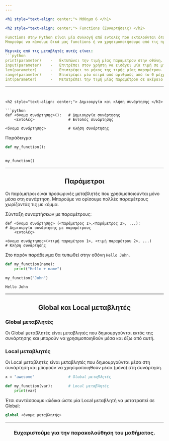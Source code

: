 ```yaml
---
---

<h1 style="text-align: center;"> Μάθημα 6 </h1>

<h2 style="text-align: center;"> Functions (Συναρτήσεις) </h2>

Functions στην Python είναι μία συλλογή από εντολές που εκτελούνται όταν τις καλούμε.
Μπορούμε να κάνουμε δικά μας functions ή να χρησιμοποιήσουμε από τις προ-εγκατεστημένες στην Python.

Μερικές από τις μεταβλητές αυτές είναι:
```python
print(parameter)    -   Εκτυπώνει την τιμή μίας παραμετρου στην οθόνη.
input(parameter)    -   Επιτρέπει στον χρήστη να εισάγει μία τιμή σε μία παράμετρο.
len(parameter)      -   Επιστρέφει το μήκος της τιμής μίας παραμέτρου.
range(parameter)    -   Επιστρέφει μία σειρά από αριθμούς από το 0 μέχρι την τιμή της παραμέτρου.
int(parameter)      -   Μετατρέπει την τιμή μίας παραμέτρου σε ακέραιο αριθμό.
```

---
```


<h2 style="text-align: center;"> Δημιουργία και κλήση συνάρτησης </h2>

```python
def <όνομα συνάρτησης>():   # Δημιουργία συνάρτησης
    <εντολές>               # Εντολές συνάρτησης

<όνομα συνάρτησης>          # Κλήση συνάρτησης 
```
Παράδειγμα: 

```python
def my_function():
    

my_function()
```

---

<h2 style="text-align: center;"> Παράμετροι </h2>

Οι παράμετροι είναι προσωρινές μεταβλητές που χρησιμοποιούνται μόνο μέσα στη συνάρτηση.
Μπορούμε να ορίσουμε πολλές παραμέτρους χωρίζοντάς τις με κόμμα.

Σύνταξη συναρτήσεων με παραμέτρους:
```
def <όνομα συνάρτησης> (<παράμετρος 1>,<παράμετρος 2>, ...):            # Δημιουργία συνάρτησης με παραμέτρους
    <εντολές>

<όνομα συνάρτησης>(<τιμή παραμέτρου 1>, <τιμή παραμέτρου 2>, ...)       # Κλήση συνάρτησης
``` 

Στο παρόν παράδειγμα θα τυπωθεί στην οθόνη ``` Hello John ```.
```python
def my_function(name):
    print("Hello + name")

my_function("John")

Hello John
```
---

<h2 style="text-align: center;"> Global και Local μεταβλητές </h2>

### Global μεταβλητές
Οι Global μεταβλητές είναι μεταβλητές που δημιουργούνται εκτός της συνάρτησης και μπορούν να χρησιμοποιηθούν μέσα και έξω από αυτή.

### Local μεταβλητές
Οι Local μεταβλητές είναι μεταβλητές που δημιουργούνται μέσα στη συνάρτηση και μπορούν να χρησιμοποιηθούν μέσα (μόνο) στη συνάρτηση.

```python
x = "awesome"               # Global μεταβλητές

def my_function(var):       # Local μεταβλητές
    print(var) 
```

Έτσι συντάσσουμε κώδικα ώστε μία Local μεταβλητή να μετατραπεί σε Global:
```python
global <όνομα μεταβλητής>
```

---

<h3 style="text-align: center;"> Ευχαριστούμε για την παρακολούθηση του μαθήματος. </h3>
